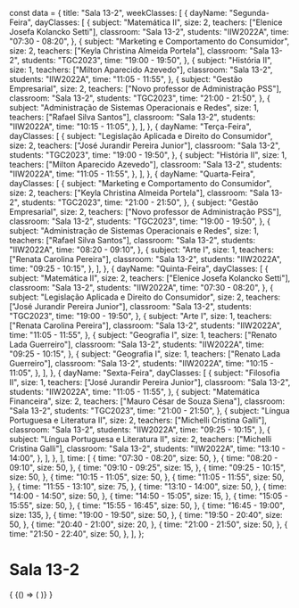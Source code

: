 const data = {
  title: "Sala 13-2",
  weekClasses: [
    {
      dayName: "Segunda-Feira",
      dayClasses: [
        {
          subject: "Matemática II",
          size: 2,
          teachers: ["Elenice Josefa Kolancko Setti"],
          classroom: "Sala 13-2",
          students: "IIW2022A",
          time: "07:30 - 08:20",
        },
        {
          subject: "Marketing e Comportamento do Consumidor",
          size: 2,
          teachers: ["Keyla Christina Almeida Portela"],
          classroom: "Sala 13-2",
          students: "TGC2023",
          time: "19:00 - 19:50",
        },
        {
          subject: "História II",
          size: 1,
          teachers: ["Milton Aparecido Azevedo"],
          classroom: "Sala 13-2",
          students: "IIW2022A",
          time: "11:05 - 11:55",
        },
        {
          subject: "Gestão Empresarial",
          size: 2,
          teachers: ["Novo professor de Administração PSS"],
          classroom: "Sala 13-2",
          students: "TGC2023",
          time: "21:00 - 21:50",
        },
        {
          subject: "Administração de Sistemas Operacionais e Redes",
          size: 1,
          teachers: ["Rafael Silva Santos"],
          classroom: "Sala 13-2",
          students: "IIW2022A",
          time: "10:15 - 11:05",
        },
      ],
    },
    {
      dayName: "Terça-Feira",
      dayClasses: [
        {
          subject: "Legislação Aplicada e Direito do Consumidor",
          size: 2,
          teachers: ["José Jurandir Pereira Junior"],
          classroom: "Sala 13-2",
          students: "TGC2023",
          time: "19:00 - 19:50",
        },
        {
          subject: "História II",
          size: 1,
          teachers: ["Milton Aparecido Azevedo"],
          classroom: "Sala 13-2",
          students: "IIW2022A",
          time: "11:05 - 11:55",
        },
      ],
    },
    {
      dayName: "Quarta-Feira",
      dayClasses: [
        {
          subject: "Marketing e Comportamento do Consumidor",
          size: 2,
          teachers: ["Keyla Christina Almeida Portela"],
          classroom: "Sala 13-2",
          students: "TGC2023",
          time: "21:00 - 21:50",
        },
        {
          subject: "Gestão Empresarial",
          size: 2,
          teachers: ["Novo professor de Administração PSS"],
          classroom: "Sala 13-2",
          students: "TGC2023",
          time: "19:00 - 19:50",
        },
        {
          subject: "Administração de Sistemas Operacionais e Redes",
          size: 1,
          teachers: ["Rafael Silva Santos"],
          classroom: "Sala 13-2",
          students: "IIW2022A",
          time: "08:20 - 09:10",
        },
        {
          subject: "Arte I",
          size: 1,
          teachers: ["Renata Carolina Pereira"],
          classroom: "Sala 13-2",
          students: "IIW2022A",
          time: "09:25 - 10:15",
        },
      ],
    },
    {
      dayName: "Quinta-Feira",
      dayClasses: [
        {
          subject: "Matemática II",
          size: 2,
          teachers: ["Elenice Josefa Kolancko Setti"],
          classroom: "Sala 13-2",
          students: "IIW2022A",
          time: "07:30 - 08:20",
        },
        {
          subject: "Legislação Aplicada e Direito do Consumidor",
          size: 2,
          teachers: ["José Jurandir Pereira Junior"],
          classroom: "Sala 13-2",
          students: "TGC2023",
          time: "19:00 - 19:50",
        },
        {
          subject: "Arte I",
          size: 1,
          teachers: ["Renata Carolina Pereira"],
          classroom: "Sala 13-2",
          students: "IIW2022A",
          time: "11:05 - 11:55",
        },
        {
          subject: "Geografia I",
          size: 1,
          teachers: ["Renato Lada Guerreiro"],
          classroom: "Sala 13-2",
          students: "IIW2022A",
          time: "09:25 - 10:15",
        },
        {
          subject: "Geografia I",
          size: 1,
          teachers: ["Renato Lada Guerreiro"],
          classroom: "Sala 13-2",
          students: "IIW2022A",
          time: "10:15 - 11:05",
        },
      ],
    },
    {
      dayName: "Sexta-Feira",
      dayClasses: [
        {
          subject: "Filosofia II",
          size: 1,
          teachers: ["José Jurandir Pereira Junior"],
          classroom: "Sala 13-2",
          students: "IIW2022A",
          time: "11:05 - 11:55",
        },
        {
          subject: "Matemática Financeira",
          size: 2,
          teachers: ["Mauro César de Souza Siena"],
          classroom: "Sala 13-2",
          students: "TGC2023",
          time: "21:00 - 21:50",
        },
        {
          subject: "Língua Portuguesa e Literatura II",
          size: 2,
          teachers: ["Michelli Cristina Galli"],
          classroom: "Sala 13-2",
          students: "IIW2022A",
          time: "09:25 - 10:15",
        },
        {
          subject: "Língua Portuguesa e Literatura II",
          size: 2,
          teachers: ["Michelli Cristina Galli"],
          classroom: "Sala 13-2",
          students: "IIW2022A",
          time: "13:10 - 14:00",
        },
      ],
    },
  ],
  time: [
    {
      time: "07:30 - 08:20",
      size: 50,
    },
    {
      time: "08:20 - 09:10",
      size: 50,
    },
    {
      time: "09:10 - 09:25",
      size: 15,
    },
    {
      time: "09:25 - 10:15",
      size: 50,
    },
    {
      time: "10:15 - 11:05",
      size: 50,
    },
    {
      time: "11:05 - 11:55",
      size: 50,
    },
    {
      time: "11:55 - 13:10",
      size: 75,
    },
    {
      time: "13:10 - 14:00",
      size: 50,
    },
    {
      time: "14:00 - 14:50",
      size: 50,
    },
    {
      time: "14:50 - 15:05",
      size: 15,
    },
    {
      time: "15:05 - 15:55",
      size: 50,
    },
    {
      time: "15:55 - 16:45",
      size: 50,
    },
    {
      time: "16:45 - 19:00",
      size: 135,
    },
    {
      time: "19:00 - 19:50",
      size: 50,
    },
    {
      time: "19:50 - 20:40",
      size: 50,
    },
    {
      time: "20:40 - 21:00",
      size: 20,
    },
    {
      time: "21:00 - 21:50",
      size: 50,
    },
    {
      time: "21:50 - 22:40",
      size: 50,
    },
  ],
};

# Sala 13-2

<div>
  {
    <BrowserOnly>
      {() => (
        <Grid
          title={data.title}
          weekClasses={data.weekClasses}
          time={data.time}
        />
      )}
    </BrowserOnly>
  }
</div>
